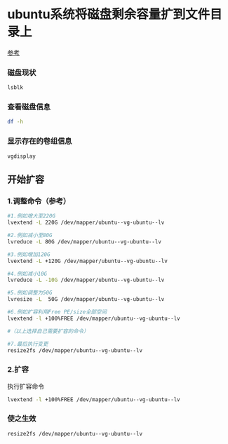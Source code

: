 # ubuntu系统将磁盘剩余容量扩到文件目录上

[参考](https://blog.csdn.net/qq_41793064/article/details/129875123)

### 磁盘现状

```bash
lsblk
```

### 查看磁盘信息

```bash
df -h
```

### 显示存在的卷组信息

```
vgdisplay
```

## 开始扩容

### 1.调整命令（参考）

```bash
#1.例如增大至220G
lvextend -L 220G /dev/mapper/ubuntu--vg-ubuntu--lv    

#2.例如减小至80G
lvreduce -L 80G /dev/mapper/ubuntu--vg-ubuntu--lv

#3.例如增加120G
lvextend -L +120G /dev/mapper/ubuntu--vg-ubuntu--lv    

#4.例如减小10G
lvreduce -L -10G /dev/mapper/ubuntu--vg-ubuntu--lv   

#5.例如调整为50G    
lvresize -L  50G /dev/mapper/ubuntu--vg-ubuntu--lv 

#6.例如扩容利用Free PE/size全部空间
lvextend -l +100%FREE /dev/mapper/ubuntu--vg-ubuntu--lv

#（以上选择自己需要扩容的命令）

#7.最后执行变更
resize2fs /dev/mapper/ubuntu--vg-ubuntu--lv    
```

### 2.扩容

执行扩容命令

```bash
lvextend -l +100%FREE /dev/mapper/ubuntu--vg-ubuntu--lv
```

### 使之生效

```bash
resize2fs /dev/mapper/ubuntu--vg-ubuntu--lv   
```